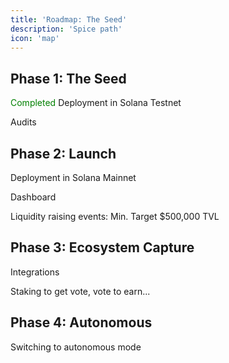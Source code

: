 ```yaml
---
title: 'Roadmap: The Seed'
description: 'Spice path'
icon: 'map'
---
```


## Phase 1: The Seed

<span style="color: green;">Completed</span> Deployment in Solana Testnet

Audits

## Phase 2: Launch

Deployment in Solana Mainnet

Dashboard

Liquidity raising events: Min. Target $500,000 TVL

## Phase 3: Ecosystem Capture

Integrations

Staking to get vote, vote to earn...

## Phase 4: Autonomous

Switching to autonomous mode
